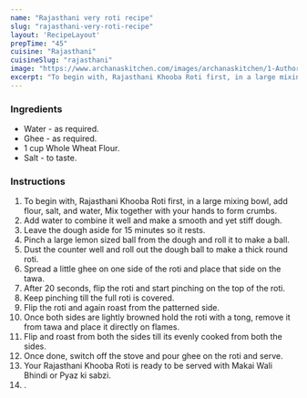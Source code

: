 ---
name: "Rajasthani very roti recipe"
slug: "rajasthani-very-roti-recipe"
layout: 'RecipeLayout'
prepTime: "45"
cuisine: "Rajasthani"
cuisineSlug: "rajasthani"
image: "https://www.archanaskitchen.com/images/archanaskitchen/1-Author/Pooja_Thakur/Rajasthani_Khooba_Roti.jpg"
excerpt: "To begin with, Rajasthani Khooba Roti first, in a large mixing bowl, add flour, salt, and water, Mix together with your hands to form crumbs"
---

### Ingredients

- Water - as required.
- Ghee - as required.
- 1 cup Whole Wheat Flour.
- Salt - to taste.

### Instructions

1. To begin with, Rajasthani Khooba Roti first, in a large mixing bowl, add flour, salt, and water, Mix together with your hands to form crumbs.
1. Add water to combine it well and make a smooth and yet stiff dough.
1. Leave the dough aside for 15 minutes so it rests.
1. Pinch a large lemon sized ball from the dough and roll it to make a ball.
1. Dust the counter well and roll out the dough ball to make a thick round roti.
1. Spread a little ghee on one side of the roti and place that side on the tawa.
1. After 20 seconds, flip the roti and start pinching on the top of the roti.
1. Keep pinching till the full roti is covered.
1. Flip the roti and again roast from the patterned side.
1. Once both sides are lightly browned hold the roti with a tong, remove it from tawa and place it directly on flames.
1. Flip and roast from both the sides till its evenly cooked from both the sides.
1. Once done, switch off the stove and pour ghee on the roti and serve.
1. Your Rajasthani Khooba Roti is ready to be served with Makai Wali Bhindi or Pyaz ki sabzi.
1. .
